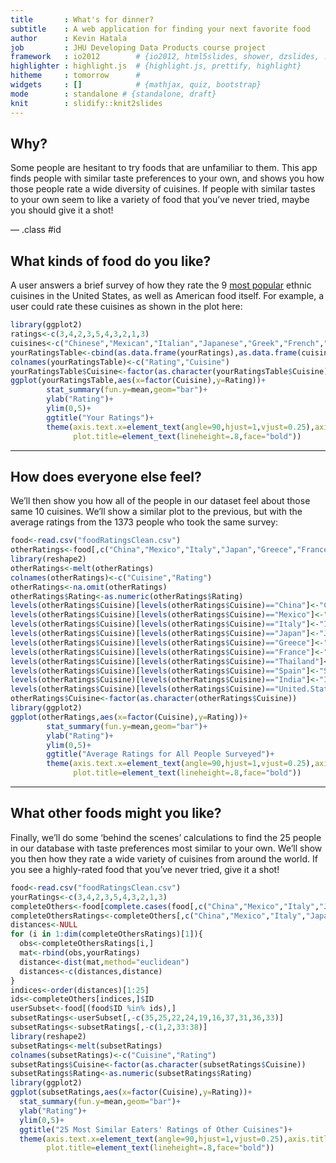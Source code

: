 ```yaml
---
title       : What's for dinner?
subtitle    : A web application for finding your next favorite food
author      : Kevin Hatala
job         : JHU Developing Data Products course project
framework   : io2012        # {io2012, html5slides, shower, dzslides, ...}
highlighter : highlight.js  # {highlight.js, prettify, highlight}
hitheme     : tomorrow      # 
widgets     : []            # {mathjax, quiz, bootstrap}
mode        : standalone # {standalone, draft}
knit        : slidify::knit2slides
---
```


## Why?

Some people are hesitant to try foods that are unfamiliar to them. This app finds people with similar taste preferences to your own, and shows you how those people rate a wide diversity of cuisines. If people with similar tastes to your own seem to like a variety of food that you've never tried, maybe you should give it a shot!

--- .class #id 

## What kinds of food do you like?

A user answers a brief survey of how they rate the 9 [most popular](http://blogs.voanews.com/all-about-america/2015/05/18/top-10-most-popular-ethnic-cuisines-in-us/) ethnic cuisines in the United States, as well as American food itself. For example, a user could rate these cuisines as shown in the plot here:

``` r
library(ggplot2)
ratings<-c(3,4,2,3,5,4,3,2,1,3)
cuisines<-c("Chinese","Mexican","Italian","Japanese","Greek","French","Thai","Spanish","Indian","American")
yourRatingsTable<-cbind(as.data.frame(yourRatings),as.data.frame(cuisines))
colnames(yourRatingsTable)<-c("Rating","Cuisine")
yourRatingsTable$Cuisine<-factor(as.character(yourRatingsTable$Cuisine))
ggplot(yourRatingsTable,aes(x=factor(Cuisine),y=Rating))+
        stat_summary(fun.y=mean,geom="bar")+
        ylab("Rating")+
        ylim(0,5)+
        ggtitle("Your Ratings")+
        theme(axis.text.x=element_text(angle=90,hjust=1,vjust=0.25),axis.title.x=element_blank(),
              plot.title=element_text(lineheight=.8,face="bold"))

```

---

## How does everyone else feel?

We'll then show you how all of the people in our dataset feel about those same 10 cuisines. We'll show a similar plot to the previous, but with the average ratings from the 1373 people who took the same survey:

```r
food<-read.csv("foodRatingsClean.csv")
otherRatings<-food[,c("China","Mexico","Italy","Japan","Greece","France","Thailand","Spain","India","United.States")]
library(reshape2)
otherRatings<-melt(otherRatings)
colnames(otherRatings)<-c("Cuisine","Rating")
otherRatings<-na.omit(otherRatings)
otherRatings$Rating<-as.numeric(otherRatings$Rating)
levels(otherRatings$Cuisine)[levels(otherRatings$Cuisine)=="China"]<-"Chinese"
levels(otherRatings$Cuisine)[levels(otherRatings$Cuisine)=="Mexico"]<-"Mexican"
levels(otherRatings$Cuisine)[levels(otherRatings$Cuisine)=="Italy"]<-"Italian"
levels(otherRatings$Cuisine)[levels(otherRatings$Cuisine)=="Japan"]<-"Japanese"
levels(otherRatings$Cuisine)[levels(otherRatings$Cuisine)=="Greece"]<-"Greek"
levels(otherRatings$Cuisine)[levels(otherRatings$Cuisine)=="France"]<-"French"
levels(otherRatings$Cuisine)[levels(otherRatings$Cuisine)=="Thailand"]<-"Thai"
levels(otherRatings$Cuisine)[levels(otherRatings$Cuisine)=="Spain"]<-"Spanish"
levels(otherRatings$Cuisine)[levels(otherRatings$Cuisine)=="India"]<-"Indian"
levels(otherRatings$Cuisine)[levels(otherRatings$Cuisine)=="United.States"]<-"American"
otherRatings$Cuisine<-factor(as.character(otherRatings$Cuisine))
library(ggplot2)
ggplot(otherRatings,aes(x=factor(Cuisine),y=Rating))+
        stat_summary(fun.y=mean,geom="bar")+
        ylab("Rating")+
        ylim(0,5)+
        ggtitle("Average Ratings for All People Surveyed")+
        theme(axis.text.x=element_text(angle=90,hjust=1,vjust=0.25),axis.title.x=element_blank(),
              plot.title=element_text(lineheight=.8,face="bold"))
```

---

## What other foods might you like?

Finally, we'll do some 'behind the scenes' calculations to find the 25 people in our database with taste preferences most similar to your own. We'll show you then how they rate a wide variety of cuisines from around the world. If you see a highly-rated food that you've never tried, give it a shot!

```r
food<-read.csv("foodRatingsClean.csv")
yourRatings<-c(3,4,2,3,5,4,3,2,1,3)
completeOthers<-food[complete.cases(food[,c("China","Mexico","Italy","Japan","Greece","France","Thailand","Spain","India","United.States")]),]
completeOthersRatings<-completeOthers[,c("China","Mexico","Italy","Japan","Greece","France","Thailand","Spain","India","United.States")]
distances<-NULL
for (i in 1:dim(completeOthersRatings)[1]){
  obs<-completeOthersRatings[i,]
  mat<-rbind(obs,yourRatings)
  distance<-dist(mat,method="euclidean")
  distances<-c(distances,distance)
}
indices<-order(distances)[1:25]
ids<-completeOthers[indices,]$ID
userSubset<-food[(food$ID %in% ids),]
subsetRatings<-userSubset[,-c(35,25,22,24,19,16,37,31,36,33)]
subsetRatings<-subsetRatings[,-c(1,2,33:38)]
library(reshape2)
subsetRatings<-melt(subsetRatings)
colnames(subsetRatings)<-c("Cuisine","Rating")
subsetRatings$Cuisine<-factor(as.character(subsetRatings$Cuisine))
subsetRatings$Rating<-as.numeric(subsetRatings$Rating)
library(ggplot2)
ggplot(subsetRatings,aes(x=factor(Cuisine),y=Rating))+
  stat_summary(fun.y=mean,geom="bar")+
  ylab("Rating")+
  ylim(0,5)+
  ggtitle("25 Most Similar Eaters' Ratings of Other Cuisines")+
  theme(axis.text.x=element_text(angle=90,hjust=1,vjust=0.25),axis.title.x=element_blank(),
        plot.title=element_text(lineheight=.8,face="bold"))

```




